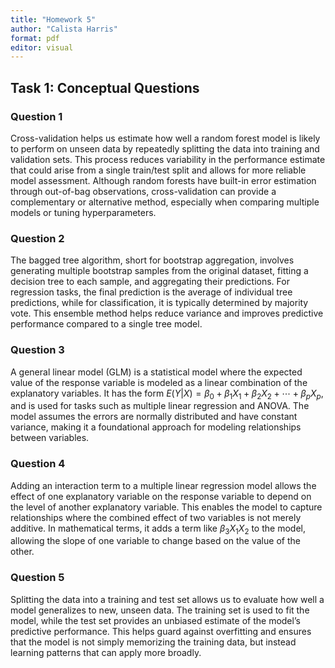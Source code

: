 ```yaml
---
title: "Homework 5"
author: "Calista Harris"
format: pdf
editor: visual
---
```


## Task 1: Conceptual Questions 

### Question 1
Cross-validation helps us estimate how well a random forest model is likely to perform on unseen data by repeatedly splitting the data into training and validation sets. This process reduces variability in the performance estimate that could arise from a single train/test split and allows for more reliable model assessment. Although random forests have built-in error estimation through out-of-bag observations, cross-validation can provide a complementary or alternative method, especially when comparing multiple models or tuning hyperparameters.

### Question 2
The bagged tree algorithm, short for bootstrap aggregation, involves generating multiple bootstrap samples from the original dataset, fitting a decision tree to each sample, and aggregating their predictions. For regression tasks, the final prediction is the average of individual tree predictions, while for classification, it is typically determined by majority vote. This ensemble method helps reduce variance and improves predictive performance compared to a single tree model.

### Question 3
A general linear model (GLM) is a statistical model where the expected value of the response variable is modeled as a linear combination of the explanatory variables. It has the form $E(Y|X)=\beta_0 + \beta_1X_1 +\beta_2X_2 + \cdots +\beta_pX_p$, and is used for tasks such as multiple linear regression and ANOVA. The model assumes the errors are normally distributed and have constant variance, making it a foundational approach for modeling relationships between variables.

### Question 4
Adding an interaction term to a multiple linear regression model allows the effect of one explanatory variable on the response variable to depend on the level of another explanatory variable. This enables the model to capture relationships where the combined effect of two variables is not merely additive. In mathematical terms, it adds a term like $\beta_3X_1X_2$ to the model, allowing the slope of one variable to change based on the value of the other. 

### Question 5
Splitting the data into a training and test set allows us to evaluate how well a model generalizes to new, unseen data. The training set is used to fit the model, while the test set provides an unbiased estimate of the model’s predictive performance. This helps guard against overfitting and ensures that the model is not simply memorizing the training data, but instead learning patterns that can apply more broadly.